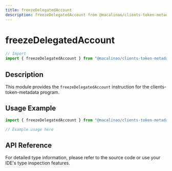 ```yaml
---
title: freezeDelegatedAccount
description: freezeDelegatedAccount from @macalinao/clients-token-metadata
---
```


# freezeDelegatedAccount

```typescript
// Import
import { freezeDelegatedAccount } from "@macalinao/clients-token-metadata";
```

## Description

This module provides the `freezeDelegatedAccount` instruction for the clients-token-metadata program.

## Usage Example

```typescript
import { freezeDelegatedAccount } from "@macalinao/clients-token-metadata";

// Example usage here
```

## API Reference

For detailed type information, please refer to the source code or use your IDE's type inspection features.
